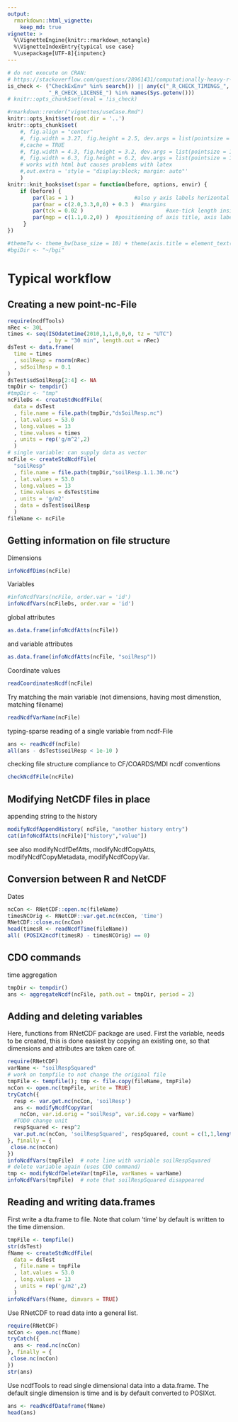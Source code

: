 ```yaml
---
output: 
  rmarkdown::html_vignette:
    keep_md: true
vignette: >
  %\VignetteEngine{knitr::rmarkdown_notangle}
  %\VignetteIndexEntry{typical use case}
  %\usepackage[UTF-8]{inputenc}
---
```


```r
# do not execute on CRAN: 
# https://stackoverflow.com/questions/28961431/computationally-heavy-r-vignettes
is_check <- ("CheckExEnv" %in% search()) || any(c("_R_CHECK_TIMINGS_",
             "_R_CHECK_LICENSE_") %in% names(Sys.getenv()))
# knitr::opts_chunk$set(eval = !is_check)
```

```r
#rmarkdown::render("vignettes/useCase.Rmd")
knitr::opts_knit$set(root.dir = '..')
knitr::opts_chunk$set(
    #, fig.align = "center"
    #, fig.width = 3.27, fig.height = 2.5, dev.args = list(pointsize = 10)
    #,cache = TRUE
    #, fig.width = 4.3, fig.height = 3.2, dev.args = list(pointsize = 10)
    #, fig.width = 6.3, fig.height = 6.2, dev.args = list(pointsize = 10)
    # works with html but causes problems with latex
    #,out.extra = 'style = "display:block; margin: auto"' 
    )
knitr::knit_hooks$set(spar = function(before, options, envir) {
    if (before) {
        par(las = 1 )                   #also y axis labels horizontal
        par(mar = c(2.0,3.3,0,0) + 0.3 )  #margins
        par(tck = 0.02 )                          #axe-tick length inside plots             
        par(mgp = c(1.1,0.2,0) )  #positioning of axis title, axis labels, axis
     }
})
```


```r
#themeTw <- theme_bw(base_size = 10) + theme(axis.title = element_text(size = 9))
#bgiDir <- "~/bgi"
```

# Typical workflow

## Creating a new point-nc-File
```r
require(ncdfTools)
nRec <- 30L
times <- seq(ISOdatetime(2010,1,1,0,0,0, tz = "UTC")
             , by = "30 min", length.out = nRec)
dsTest <- data.frame(
  time = times
  , soilResp = rnorm(nRec)
  , sdSoilResp = 0.1
)
dsTest$sdSoilResp[2:4] <- NA
tmpDir <- tempdir()
#tmpDir <- "tmp"
ncFileDs <- createStdNcdfFile(
  data = dsTest
  , file.name = file.path(tmpDir,"dsSoilResp.nc")
  , lat.values = 53.0
  , long.values = 13
  , time.values = times
  , units = rep('g/m^2',2)
  )
# single variable: can supply data as vector
ncFile <- createStdNcdfFile(
  "soilResp"
  , file.name = file.path(tmpDir,"soilResp.1.1.30.nc")
  , lat.values = 53.0
  , long.values = 13
  , time.values = dsTest$time
  , units = 'g/m2'
  , data = dsTest$soilResp
  )
fileName <- ncFile
```

## Getting information on file structure

Dimensions
```r
infoNcdfDims(ncFile)
```

Variables
```r
#infoNcdfVars(ncFile, order.var = 'id')
infoNcdfVars(ncFileDs, order.var = 'id')
```

global attributes
```r
as.data.frame(infoNcdfAtts(ncFile))
```
and variable attributes
```r
as.data.frame(infoNcdfAtts(ncFile, "soilResp"))
```

Coordinate values
```r
readCoordinatesNcdf(ncFile)
```

Try matching the main variable (not dimensions, having most dimenstion, matching filename)
```r
readNcdfVarName(ncFile)
```

typing-sparse reading of a single variable from ncdf-File
```r
ans <- readNcdf(ncFile) 
all(ans - dsTest$soilResp < 1e-10 )
```


checking file structure compliance to CF/COARDS/MDI ncdf conventions
```r
checkNcdfFile(ncFile)
```

## Modifying NetCDF files in place
appending string to the history
```r
modifyNcdfAppendHistory( ncFile, "another history entry")
cat(infoNcdfAtts(ncFile)["history","value"])
```
see also modifyNcdfDefAtts, modifyNcdfCopyAtts, modifyNcdfCopyMetadata, modifyNcdfCopyVar.

## Conversion between R and NetCDF
Dates
```r
ncCon <- RNetCDF::open.nc(fileName)
timesNCOrig <- RNetCDF::var.get.nc(ncCon, 'time')
RNetCDF::close.nc(ncCon)
head(timesR <- readNcdfTime(fileName))
all( (POSIX2ncdf(timesR) - timesNCOrig) == 0)
```

## CDO commands
time aggregation
```r
tmpDir <- tempdir()
ans <- aggregateNcdf(ncFile, path.out = tmpDir, period = 2)
```


## Adding and deleting variables

Here, functions from RNetCDF package are used.
First the variable, needs to be created, this is done easiest by copying an
existing one, so that dimensions and attributes are taken care of.
```r
require(RNetCDF)
varName <- "soilRespSquared"
# work on tempfile to not change the original file
tmpFile <- tempfile(); tmp <- file.copy(fileName, tmpFile)
ncCon <- open.nc(tmpFile, write = TRUE)
tryCatch({
  resp <- var.get.nc(ncCon, 'soilResp')
  ans <- modifyNcdfCopyVar(
    ncCon, var.id.orig = "soilResp", var.id.copy = varName)
  #TODO change unit
  respSquared <- resp^2
  var.put.nc(ncCon, 'soilRespSquared', respSquared, count = c(1,1,length(resp)))
}, finally = {
 close.nc(ncCon)
})
infoNcdfVars(tmpFile)  # note line with variable soilRespSquared
# delete variable again (uses CDO command)
tmp <- modifyNcdfDeleteVar(tmpFile, varNames = varName)
infoNcdfVars(tmpFile)  # note that soilRespSquared disappeared
```

## Reading and writing data.frames

First write a dta.frame to file. 
Note that colum 'time' by default is written to the time dimension.
```r
tmpFile <- tempfile()
str(dsTest)
fName <- createStdNcdfFile(
  data = dsTest
  , file.name = tmpFile
  , lat.values = 53.0
  , long.values = 13
  , units = rep('g/m2',2)
  )
infoNcdfVars(fName, dimvars = TRUE)
```

Use RNetCDF to read data into a general list.
```r
require(RNetCDF)
ncCon <- open.nc(fName)
tryCatch({
  ans <- read.nc(ncCon)
}, finally = {
 close.nc(ncCon)
})
str(ans)
```

Use ncdfTools to read single dimensional data into a data.frame.
The default single dimension is time and is by default converted to POSIXct.
```r
ans <- readNcdfDataframe(fName)
head(ans)
```

